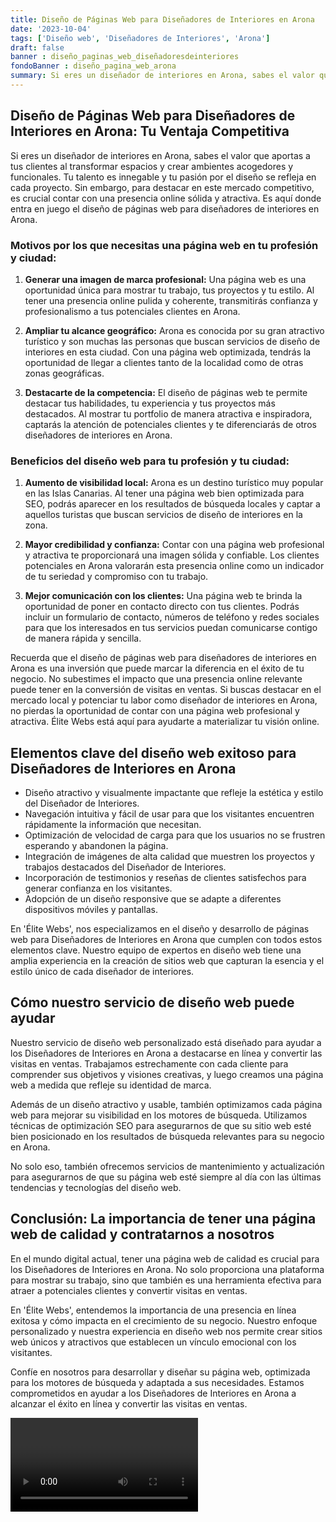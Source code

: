 ```yaml
---
title: Diseño de Páginas Web para Diseñadores de Interiores en Arona
date: '2023-10-04'
tags: ['Diseño web', 'Diseñadores de Interiores', 'Arona']
draft: false
banner : diseño_paginas_web_diseñadoresdeinteriores
fondoBanner : diseño_pagina_web_arona
summary: Si eres un diseñador de interiores en Arona, sabes el valor que aportas a tus clientes al transformar espacios y crear ambientes acogedores y funcionales. Tu talento es innegable y tu pasión por el diseño se refleja en cada proyecto. Sin embargo, para destacar en este mercado competitivo, es crucial contar con una presencia online sólida y atractiva. Es aquí donde entra en juego el diseño de páginas web para diseñadores de interiores en Arona.
---
```


## Diseño de Páginas Web para Diseñadores de Interiores en Arona: Tu Ventaja Competitiva

Si eres un diseñador de interiores en Arona, sabes el valor que aportas a tus clientes al transformar espacios y crear ambientes acogedores y funcionales. Tu talento es innegable y tu pasión por el diseño se refleja en cada proyecto. Sin embargo, para destacar en este mercado competitivo, es crucial contar con una presencia online sólida y atractiva. Es aquí donde entra en juego el diseño de páginas web para diseñadores de interiores en Arona.

### Motivos por los que necesitas una página web en tu profesión y ciudad:

1. **Generar una imagen de marca profesional:** Una página web es una oportunidad única para mostrar tu trabajo, tus proyectos y tu estilo. Al tener una presencia online pulida y coherente, transmitirás confianza y profesionalismo a tus potenciales clientes en Arona.

2. **Ampliar tu alcance geográfico:** Arona es conocida por su gran atractivo turístico y son muchas las personas que buscan servicios de diseño de interiores en esta ciudad. Con una página web optimizada, tendrás la oportunidad de llegar a clientes tanto de la localidad como de otras zonas geográficas.

3. **Destacarte de la competencia:** El diseño de páginas web te permite destacar tus habilidades, tu experiencia y tus proyectos más destacados. Al mostrar tu portfolio de manera atractiva e inspiradora, captarás la atención de potenciales clientes y te diferenciarás de otros diseñadores de interiores en Arona.

### Beneficios del diseño web para tu profesión y tu ciudad:

1. **Aumento de visibilidad local:** Arona es un destino turístico muy popular en las Islas Canarias. Al tener una página web bien optimizada para SEO, podrás aparecer en los resultados de búsqueda locales y captar a aquellos turistas que buscan servicios de diseño de interiores en la zona.

2. **Mayor credibilidad y confianza:** Contar con una página web profesional y atractiva te proporcionará una imagen sólida y confiable. Los clientes potenciales en Arona valorarán esta presencia online como un indicador de tu seriedad y compromiso con tu trabajo.

3. **Mejor comunicación con los clientes:** Una página web te brinda la oportunidad de poner en contacto directo con tus clientes. Podrás incluir un formulario de contacto, números de teléfono y redes sociales para que los interesados en tus servicios puedan comunicarse contigo de manera rápida y sencilla.

Recuerda que el diseño de páginas web para diseñadores de interiores en Arona es una inversión que puede marcar la diferencia en el éxito de tu negocio. No subestimes el impacto que una presencia online relevante puede tener en la conversión de visitas en ventas. Si buscas destacar en el mercado local y potenciar tu labor como diseñador de interiores en Arona, no pierdas la oportunidad de contar con una página web profesional y atractiva. Élite Webs está aquí para ayudarte a materializar tu visión online.

<GifSeo />

<Cta />

## Elementos clave del diseño web exitoso para Diseñadores de Interiores en Arona

- Diseño atractivo y visualmente impactante que refleje la estética y estilo del Diseñador de Interiores.
- Navegación intuitiva y fácil de usar para que los visitantes encuentren rápidamente la información que necesitan.
- Optimización de velocidad de carga para que los usuarios no se frustren esperando y abandonen la página.
- Integración de imágenes de alta calidad que muestren los proyectos y trabajos destacados del Diseñador de Interiores.
- Incorporación de testimonios y reseñas de clientes satisfechos para generar confianza en los visitantes.
- Adopción de un diseño responsive que se adapte a diferentes dispositivos móviles y pantallas.

En 'Élite Webs', nos especializamos en el diseño y desarrollo de páginas web para Diseñadores de Interiores en Arona que cumplen con todos estos elementos clave. Nuestro equipo de expertos en diseño web tiene una amplia experiencia en la creación de sitios web que capturan la esencia y el estilo único de cada diseñador de interiores.

## Cómo nuestro servicio de diseño web puede ayudar

Nuestro servicio de diseño web personalizado está diseñado para ayudar a los Diseñadores de Interiores en Arona a destacarse en línea y convertir las visitas en ventas. Trabajamos estrechamente con cada cliente para comprender sus objetivos y visiones creativas, y luego creamos una página web a medida que refleje su identidad de marca.

Además de un diseño atractivo y usable, también optimizamos cada página web para mejorar su visibilidad en los motores de búsqueda. Utilizamos técnicas de optimización SEO para asegurarnos de que su sitio web esté bien posicionado en los resultados de búsqueda relevantes para su negocio en Arona.

No solo eso, también ofrecemos servicios de mantenimiento y actualización para asegurarnos de que su página web esté siempre al día con las últimas tendencias y tecnologías del diseño web.

## Conclusión: La importancia de tener una página web de calidad y contratarnos a nosotros

En el mundo digital actual, tener una página web de calidad es crucial para los Diseñadores de Interiores en Arona. No solo proporciona una plataforma para mostrar su trabajo, sino que también es una herramienta efectiva para atraer a potenciales clientes y convertir visitas en ventas.

En 'Élite Webs', entendemos la importancia de una presencia en línea exitosa y cómo impacta en el crecimiento de su negocio. Nuestro enfoque personalizado y nuestra experiencia en diseño web nos permite crear sitios web únicos y atractivos que establecen un vínculo emocional con los visitantes.

Confíe en nosotros para desarrollar y diseñar su página web, optimizada para los motores de búsqueda y adaptada a sus necesidades. Estamos comprometidos en ayudar a los Diseñadores de Interiores en Arona a alcanzar el éxito en línea y convertir las visitas en ventas.

<Video />

<CtaBot job='Diseñadores de Interiores' city='Arona'/>

<Gmaps query='Arona+españa+maps' />